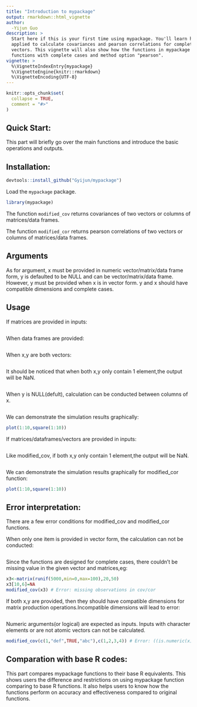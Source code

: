 ```yaml
---
title: "Introduction to mypackage"
output: rmarkdown::html_vignette
author:
  -Yijun Guo
description: >
  Start here if this is your first time using mypackage. You'll learn how the functions can be   
  applied to calculate covariances and pearson correlations for complete matrix,data frame and 
  vectors. This vignette will also show how the functions in mypackage compare to base R   
  functions with complete cases and method option "pearson".
vignette: >
  %\VignetteIndexEntry{mypackage}
  %\VignetteEngine{knitr::rmarkdown}
  %\VignetteEncoding{UTF-8}
---
```


```r
knitr::opts_chunk$set(
  collapse = TRUE,
  comment = "#>"
)
```

## Quick Start:

This part will briefly go over the main functions and introduce the basic operations and outputs.

## Installation:
```r
devtools::install_github("Gyijun/mypackage")
```


Load the `mypackage` package. 
```r
library(mypackage)
```

The function `modified_cov` returns covariances of two vectors or columns of matrices/data frames. 

The function `modified_cor` returns pearson correlations of two vectors or columns of matrices/data frames. 

## Arguments
As for argument, x must be provided in numeric vector/matrix/data frame form, y is defaulted to be NULL and can be vector/matrix/data frame. However, y must be provided when x is in vector form. y and x should have compatible dimensions and complete cases.

## Usage

If matrices are provided in inputs:
```r

```

When data frames are provided:
```r

```

When x,y are both vectors:
```r

```

It should be noticed that when both x,y only contain 1 element,the output will be NaN. 
```r

```

When y is NULL(defult), calculation can be conducted between columns of x.
```r

```

We can demonstrate the simulation results graphically:
```r
plot(1:10,square(1:10))
```


If matrices/dataframes/vectors are provided in inputs:
```r

```

Like modified_cov, if both x,y only contain 1 element,the output will be NaN. 
```r

```


We can demonstrate the simulation results graphically for modified_cor function:
```r
plot(1:10,square(1:10))
```


## Error interpretation:

There are a few error conditions for modified_cov and modified_cor functions.

When only one item is provided in vector form, the calculation can not be conducted:
```r

```

Since the functions are designed for complete cases, there couldn't be missing value in the given vector and matrices,eg:
```r
x3<-matrix(runif(5000,min=0,max=100),20,50)
x3[10,6]=NA
modified_cov(x3) # Error: missing observations in cov/cor
```


If both x,y are provided, then they should have compatible dimensions for matrix production operations.Incompatible dimensions will lead to error:
```r

```

Numeric arguments(or logical) are expected as inputs. Inputs with character elements or are not atomic vectors can not be calculated.
```r
modified_cov(c(1,"def",TRUE,"abc"),c(1,2,3,4)) # Error: ((is.numeric(x) || is.logical(x)) & is.atomic(x)) is not TRUE
```


## Comparation with base R codes:

This part compares mypackage functions to their base R equivalents. This shows users the difference and restrictions on using mypackage function comparing to base R functions. It also helps users to know how the functions perform on accuracy and effectiveness compared to original functions. 
```r

```




